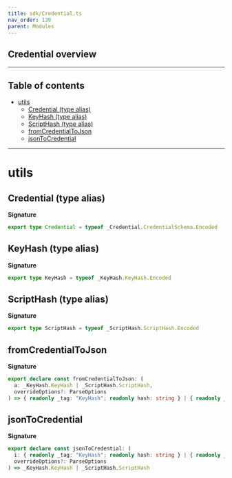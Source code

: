 ```yaml
---
title: sdk/Credential.ts
nav_order: 139
parent: Modules
---
```


## Credential overview

---

<h2 className="text-delta">Table of contents</h2>

- [utils](#utils)
  - [Credential (type alias)](#credential-type-alias)
  - [KeyHash (type alias)](#keyhash-type-alias)
  - [ScriptHash (type alias)](#scripthash-type-alias)
  - [fromCredentialToJson](#fromcredentialtojson)
  - [jsonToCredential](#jsontocredential)

---

# utils

## Credential (type alias)

**Signature**

```ts
export type Credential = typeof _Credential.CredentialSchema.Encoded
```

## KeyHash (type alias)

**Signature**

```ts
export type KeyHash = typeof _KeyHash.KeyHash.Encoded
```

## ScriptHash (type alias)

**Signature**

```ts
export type ScriptHash = typeof _ScriptHash.ScriptHash.Encoded
```

## fromCredentialToJson

**Signature**

```ts
export declare const fromCredentialToJson: (
  a: _KeyHash.KeyHash | _ScriptHash.ScriptHash,
  overrideOptions?: ParseOptions
) => { readonly _tag: "KeyHash"; readonly hash: string } | { readonly _tag: "ScriptHash"; readonly hash: string }
```

## jsonToCredential

**Signature**

```ts
export declare const jsonToCredential: (
  i: { readonly _tag: "KeyHash"; readonly hash: string } | { readonly _tag: "ScriptHash"; readonly hash: string },
  overrideOptions?: ParseOptions
) => _KeyHash.KeyHash | _ScriptHash.ScriptHash
```
